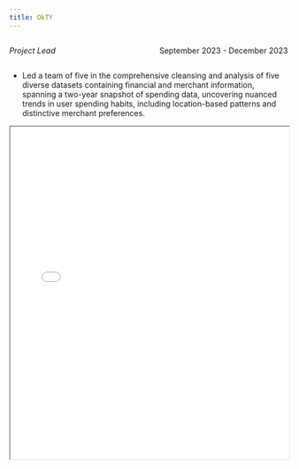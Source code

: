 ```yaml
---
title: OkTY
---
```


::: {style="overflow: hidden;"}
::: {style="float: left;"}
*Project Lead*
:::

::: {style="float: right;"}
September 2023 - December 2023
:::
:::

-   Led a team of five in the comprehensive cleansing and analysis of five diverse datasets containing financial and merchant information, spanning a two-year snapshot of spending data, uncovering nuanced trends in user spending habits, including location-based patterns and distinctive merchant preferences.

::: {#fig-RefCardR}
<iframe width="100%" height="600" src="OkTY Fall 2023 Deliverable - DataRes.pdf">

</iframe>
:::
